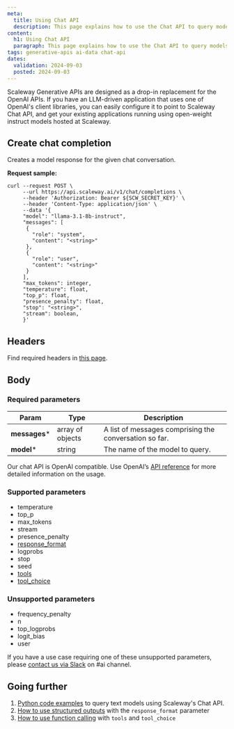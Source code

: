```yaml
---
meta:
  title: Using Chat API
  description: This page explains how to use the Chat API to query models
content:
  h1: Using Chat API
  paragraph: This page explains how to use the Chat API to query models
tags: generative-apis ai-data chat-api
dates:
  validation: 2024-09-03
  posted: 2024-09-03
---
```


Scaleway Generative APIs are designed as a drop-in replacement for the OpenAI APIs. If you have an LLM-driven application that uses one of OpenAI's client libraries, you can easily configure it to point to Scaleway Chat API, and get your existing applications running using open-weight instruct models hosted at Scaleway.

## Create chat completion

Creates a model response for the given chat conversation.

**Request sample:**

```
curl --request POST \
     --url https://api.scaleway.ai/v1/chat/completions \
     --header 'Authorization: Bearer ${SCW_SECRET_KEY}' \
     --header 'Content-Type: application/json' \
     --data '{
     "model": "llama-3.1-8b-instruct",
     "messages": [
      {
        "role": "system",
        "content": "<string>"
      },
      {
        "role": "user",
        "content": "<string>"
      }
     ],
     "max_tokens": integer,
     "temperature": float,
     "top_p": float,
     "presence_penalty": float,
     "stop": "<string>",
     "stream": boolean,
     }'
```


## Headers

Find required headers in [this page](/ai-data/generative-apis/api-cli/using-generative-apis/).

## Body

### Required parameters

| Param  | Type | Description |
| ------------- |-------------|-------------|
| **messages***     | array of objects     | A list of messages comprising the conversation so far.     |
| **model***      | string     | The name of the model to query.     |

Our chat API is OpenAI compatible. Use OpenAI’s [API reference](https://platform.openai.com/docs/api-reference/chat/create) for more detailed information on the usage.

### Supported parameters

- temperature
- top_p
- max_tokens
- stream
- presence_penalty
- [response_format](/ai-data/generative-apis/how-to/use-structured-outputs)
- logprobs
- stop
- seed
- [tools](/ai-data/generative-apis/how-to/use-function-calling)
- [tool_choice](/ai-data/generative-apis/how-to/use-function-calling)

### Unsupported parameters

- frequency_penalty
- n
- top_logprobs
- logit_bias
- user

If you have a use case requiring one of these unsupported parameters, please [contact us via Slack](https://slack.scaleway.com/) on #ai channel.

## Going further

1. [Python code examples](/ai-data/generative-apis/how-to/query-text-models/#querying-text-models-via-api) to query text models using Scaleway's Chat API.
2. [How to use structured outputs](/ai-data/generative-apis/how-to/use-structured-outputs) with the `response_format` parameter
3. [How to use function calling](/ai-data/generative-apis/how-to/use-function-calling) with `tools` and `tool_choice`